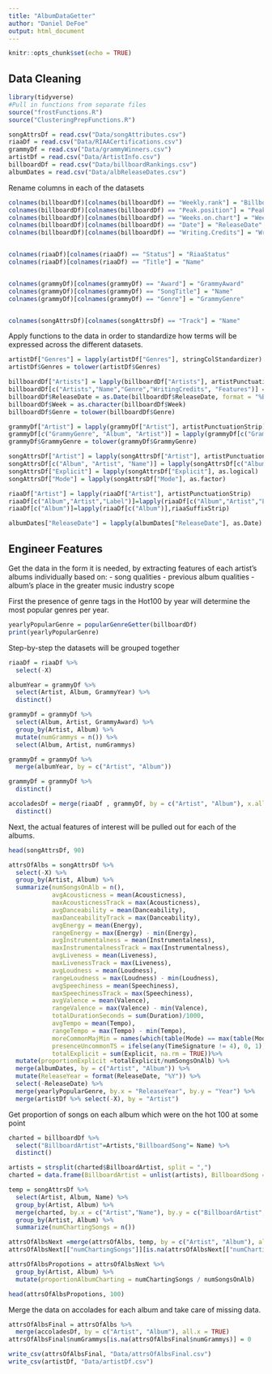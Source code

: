```yaml
---
title: "AlbumDataGetter"
author: "Daniel DeFoe"
output: html_document
---
```


```r
knitr::opts_chunk$set(echo = TRUE)
```

## Data Cleaning  

```r
library(tidyverse)
#Pull in functions from separate files
source("frostFunctions.R")
source("ClusteringPrepFunctions.R")
```


```r
songAttrsDf = read.csv("Data/songAttributes.csv")
riaaDf = read.csv("Data/RIAACertifications.csv")
grammyDf = read.csv("Data/grammyWinners.csv")
artistDf = read.csv("Data/ArtistInfo.csv")
billboardDf = read.csv("Data/billboardRankings.csv")
albumDates = read.csv("Data/albReleaseDates.csv")
```



Rename columns in each of the datasets
```r
colnames(billboardDf)[colnames(billboardDf) == "Weekly.rank"] = "BillboardWeekRank"
colnames(billboardDf)[colnames(billboardDf) == "Peak.position"] = "PeakPosBillboard"
colnames(billboardDf)[colnames(billboardDf) == "Weeks.on.chart"] = "WeeksOnBillboard"
colnames(billboardDf)[colnames(billboardDf) == "Date"] = "ReleaseDate"
colnames(billboardDf)[colnames(billboardDf) == "Writing.Credits"] = "WritingCredits"


colnames(riaaDf)[colnames(riaaDf) == "Status"] = "RiaaStatus"
colnames(riaaDf)[colnames(riaaDf) == "Title"] = "Name"


colnames(grammyDf)[colnames(grammyDf) == "Award"] = "GrammyAward"
colnames(grammyDf)[colnames(grammyDf) == "SongTitle"] = "Name"
colnames(grammyDf)[colnames(grammyDf) == "Genre"] = "GrammyGenre"


colnames(songAttrsDf)[colnames(songAttrsDf) == "Track"] = "Name"
```



Apply functions to the data in order to standardize how terms will be expressed across the different datasets.
```r
artistDf["Genres"] = lapply(artistDf["Genres"], stringColStandardizer)
artistDf$Genres = tolower(artistDf$Genres)

billboardDf["Artists"] = lapply(billboardDf["Artists"], artistPunctuationStrip)
billboardDf[c("Artists","Name","Genre","WritingCredits", "Features")] = lapply(billboardDf[c("Artists","Name","Genre","WritingCredits", "Features")], stringColStandardizer) #will not apply to lyrics
billboardDf$ReleaseDate = as.Date(billboardDf$ReleaseDate, format = "%B %d, %Y")
billboardDf$Week = as.character(billboardDf$Week)
billboardDf$Genre = tolower(billboardDf$Genre)

grammyDf["Artist"] = lapply(grammyDf["Artist"], artistPunctuationStrip)
grammyDf[c("GrammyGenre", "Album", "Artist")] = lapply(grammyDf[c("GrammyGenre", "Album",  "Artist")],stringColStandardizer)
grammyDf$GrammyGenre = tolower(grammyDf$GrammyGenre)

songAttrsDf["Artist"] = lapply(songAttrsDf["Artist"], artistPunctuationStrip)
songAttrsDf[c("Album", "Artist", "Name")] = lapply(songAttrsDf[c("Album", "Artist", "Name")], stringColStandardizer)
songAttrsDf["Explicit"] = lapply(songAttrsDf["Explicit"], as.logical)
songAttrsDf["Mode"] = lapply(songAttrsDf["Mode"], as.factor)

riaaDf["Artist"] = lapply(riaaDf["Artist"], artistPunctuationStrip)
riaaDf[c("Album","Artist","Label")]=lapply(riaaDf[c("Album","Artist","Label")],stringColStandardizer)
riaaDf[c("Album")]=lapply(riaaDf[c("Album")],riaaSuffixStrip)

albumDates["ReleaseDate"] = lapply(albumDates["ReleaseDate"], as.Date)
```






## Engineer Features
Get the data in the form it is needed, by extracting features of each artist's albums individually based on:
  - song qualities
  - previous album qualities
  - album's place in the greater music industry scope
  
First the presence of genre tags in the Hot100 by year will determine the most popular genres per year. 
```r
yearlyPopularGenre = popularGenreGetter(billboardDf)
print(yearlyPopularGenre)
```

Step-by-step the datasets will be grouped together

```r
riaaDf = riaaDf %>%
  select(-X)
```

```r
albumYear = grammyDf %>%
  select(Artist, Album, GrammyYear) %>% 
  distinct()
```

```r
grammyDf = grammyDf %>%
  select(Album, Artist, GrammyAward) %>%
  group_by(Artist, Album) %>%
  mutate(numGrammys = n()) %>% 
  select(Album, Artist, numGrammys) 
```
```r
grammyDf = grammyDf %>%
  merge(albumYear, by = c("Artist", "Album"))
```



```r
grammyDf = grammyDf %>%
  distinct()

accoladesDf = merge(riaaDf , grammyDf, by = c("Artist", "Album"), x.all = TRUE) %>% 
  distinct()

```


Next, the actual features of interest will be pulled out for each of the albums. 
```r
head(songAttrsDf, 90)

attrsOfAlbs = songAttrsDf %>%
  select(-X) %>%
  group_by(Artist, Album) %>%
  summarize(numSongsOnAlb = n(), 
            avgAcousticness = mean(Acousticness), 
            maxAcousticnessTrack = max(Acousticness),
            avgDanceability = mean(Danceability),
            maxDanceabilityTrack = max(Danceability), 
            avgEnergy = mean(Energy), 
            rangeEnergy = max(Energy) - min(Energy), 
            avgInstrumentalness = mean(Instrumentalness),
            maxInstrumentalnessTrack = max(Instrumentalness), 
            avgLiveness = mean(Liveness), 
            maxLivenessTrack = max(Liveness),
            avgLoudness = mean(Loudness),
            rangeLoudness = max(Loudness) - min(Loudness),
            avgSpeechiness = mean(Speechiness), 
            maxSpeechinessTrack = max(Speechiness),
            avgValence = mean(Valence), 
            rangeValence = max(Valence) - min(Valence), 
            totalDurationSeconds = sum(Duration)/1000, 
            avgTempo = mean(Tempo), 
            rangeTempo = max(Tempo) - min(Tempo), 
            moreCommonMajMin = names(which(table(Mode) == max(table(Mode)))[1]), 
            presenceUncommonTS = ifelse(any(TimeSignature != 4), 0, 1), 
            totalExplicit = sum(Explicit, na.rm = TRUE))%>%
  mutate(proportionExplicit =totalExplicit/numSongsOnAlb) %>% 
  merge(albumDates, by = c("Artist", "Album")) %>%
  mutate(ReleaseYear = format(ReleaseDate, "%Y")) %>%
  select(-ReleaseDate) %>%
  merge(yearlyPopularGenre, by.x = "ReleaseYear", by.y = "Year") %>% 
  merge(artistDf %>% select(-X), by = "Artist") 

```


Get proportion of songs on each album which were on the hot 100 at some point
```r
charted = billboardDf %>% 
  select("BillboardArtist"=Artists,"BillboardSong"= Name) %>% 
  distinct()

artists = strsplit(charted$BillboardArtist, split = ",")
charted = data.frame(BillboardArtist = unlist(artists), BillboardSong = rep(charted$BillboardSong,sapply(artists, length)))

temp = songAttrsDf %>%
  select(Artist, Album, Name) %>%
  group_by(Artist, Album) %>% 
  merge(charted, by.x = c("Artist","Name"), by.y = c("BillboardArtist", "BillboardSong") ) %>%
  group_by(Artist, Album) %>%
  summarize(numChartingSongs = n())

attrsOfAlbsNext =merge(attrsOfAlbs, temp, by = c("Artist", "Album"), all.x = TRUE)
attrsOfAlbsNext[["numChartingSongs"]][is.na(attrsOfAlbsNext[["numChartingSongs"]])] = 0

attrsOfAlbsPropotions = attrsOfAlbsNext %>% 
  group_by(Artist, Album) %>%
  mutate(proportionAlbumCharting = numChartingSongs / numSongsOnAlb)

head(attrsOfAlbsPropotions, 100)
```
Merge the data on accolades for each album and take care of missing data. 
```r
attrsOfAlbsFinal = attrsOfAlbs %>%
  merge(accoladesDf, by = c("Artist", "Album"), all.x = TRUE)
attrsOfAlbsFinal$numGrammys[is.na(attrsOfAlbsFinal$numGrammys)] = 0

```


```r
write_csv(attrsOfAlbsFinal, "Data/attrsOfAlbsFinal.csv")
write_csv(artistDf, "Data/artistDf.csv")
```



